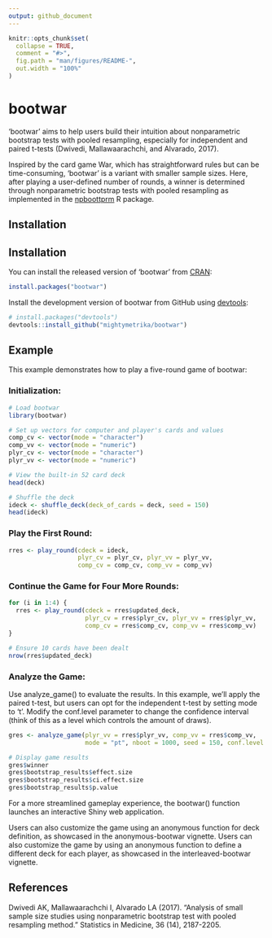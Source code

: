 ```yaml
---
output: github_document
---
```


<!-- README.md is generated from README.Rmd. Please edit that file -->

```r
knitr::opts_chunk$set(
  collapse = TRUE,
  comment = "#>",
  fig.path = "man/figures/README-",
  out.width = "100%"
)
```

# bootwar

<!-- badges: start -->
<!-- badges: end -->

'bootwar' aims to help users build their intuition about nonparametric bootstrap tests with pooled resampling, especially for independent and paired t-tests (Dwivedi, Mallawaarachchi, and Alvarado, 2017).

Inspired by the card game War, which has straightforward rules but can be time-consuming, 'bootwar' is a variant with smaller sample sizes. Here, after playing a user-defined number of rounds, a winner is determined through nonparametric bootstrap tests with pooled resampling as implemented in the [npboottprm](https://CRAN.R-project.org/package=npboottprm) R package.

## Installation

## Installation

You can install the released version of 'bootwar' from [CRAN](https://CRAN.R-project.org):

```r
install.packages("bootwar")
```


Install the development version of bootwar from GitHub using [devtools](https://devtools.r-lib.org/):

```r
# install.packages("devtools")
devtools::install_github("mightymetrika/bootwar")
```

## Example

This example demonstrates how to play a five-round game of bootwar:

### Initialization:

```r
# Load bootwar
library(bootwar)

# Set up vectors for computer and player's cards and values
comp_cv <- vector(mode = "character")
comp_vv <- vector(mode = "numeric")
plyr_cv <- vector(mode = "character")
plyr_vv <- vector(mode = "numeric")

# View the built-in 52 card deck
head(deck)

# Shuffle the deck
ideck <- shuffle_deck(deck_of_cards = deck, seed = 150)
head(ideck)
```


### Play the First Round:

```r
rres <- play_round(cdeck = ideck,
                   plyr_cv = plyr_cv, plyr_vv = plyr_vv,
                   comp_cv = comp_cv, comp_vv = comp_vv)
```


### Continue the Game for Four More Rounds:

```r
for (i in 1:4) {
  rres <- play_round(cdeck = rres$updated_deck,
                     plyr_cv = rres$plyr_cv, plyr_vv = rres$plyr_vv,
                     comp_cv = rres$comp_cv, comp_vv = rres$comp_vv)
}

# Ensure 10 cards have been dealt
nrow(rres$updated_deck)
```


### Analyze the Game:

Use analyze_game() to evaluate the results. In this example, we'll apply the paired t-test, but users can opt for the independent t-test by setting mode to 't'. Modify the conf.level parameter to change the confidence interval (think of this as a level which controls the amount of draws).

```r
gres <- analyze_game(plyr_vv = rres$plyr_vv, comp_vv = rres$comp_vv,
                     mode = "pt", nboot = 1000, seed = 150, conf.level = 0.05)

# Display game results
gres$winner
gres$bootstrap_results$effect.size
gres$bootstrap_results$ci.effect.size
gres$bootstrap_results$p.value
```


For a more streamlined gameplay experience, the bootwar() function launches an interactive Shiny web application.

Users can also customize the game using an anonymous function for deck definition, as showcased in the anonymous-bootwar vignette. Users can also customize the game by using an anonymous function to define a different deck for each player, as showcased in the interleaved-bootwar vignette.

## References

Dwivedi AK, Mallawaarachchi I, Alvarado LA (2017). "Analysis of small sample size studies using nonparametric bootstrap test with pooled resampling method." Statistics in Medicine, 36 (14), 2187-2205.
